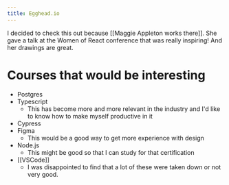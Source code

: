 ```yaml
---
title: Egghead.io
---
```


I decided to check this out because [[Maggie Appleton works there]]. She gave a
talk at the Women of React conference that was really inspiring! And her
drawings are great.

# Courses that would be interesting
- Postgres
- Typescript
  - This has become more and more relevant in the industry and I'd like to know
    how to make myself productive in it
- Cypress
- Figma
  - This would be a good way to get more experience with design
- Node.js
  - This might be good so that I can study for that certification
- [[VSCode]]
  - I was disappointed to find that a lot of these were taken down or not very
    good.
